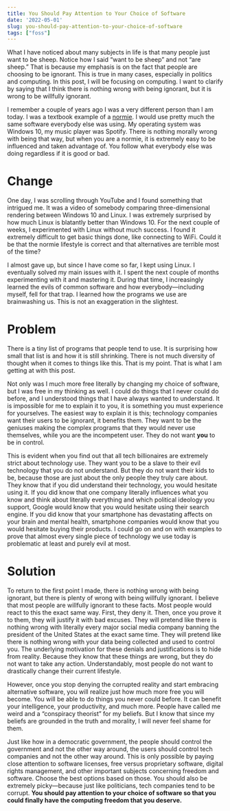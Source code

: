 ```yaml
---
title: You Should Pay Attention to Your Choice of Software
date: '2022-05-01'
slug: you-should-pay-attention-to-your-choice-of-software
tags: ["foss"]
---
```


What I have noticed about many subjects in life is that many people just want to be sheep.
Notice how I said "want to be sheep" and not "are sheep."
That is because my emphasis is on the fact that people are choosing to be ignorant.
This is true in many cases, especially in politics and computing.
In this post, I will be focusing on computing.
I want to clarify by saying that I think there is nothing wrong with being ignorant, but it is wrong to be willfully ignorant.

I remember a couple of years ago I was a very different person than I am today.
I was a textbook example of a [normie](https://www.urbandictionary.com/define.php?term=Normie).
I would use pretty much the same software everybody else was using.
My operating system was Windows 10, my music player was Spotify.
There is nothing morally wrong with being that way, but when you are a normie, it is extremely easy to be influenced and taken advantage of.
You follow what everybody else was doing regardless if it is good or bad.

# Change

One day, I was scrolling through YouTube and I found something that intrigued me.
It was a video of somebody comparing three-dimensional rendering between Windows 10 and Linux.
I was extremely surprised by how much Linux is blatantly better than Windows 10.
For the next couple of weeks, I experimented with Linux without much success.
I found it extremely difficult to get basic things done, like connecting to WiFi.
Could it be that the normie lifestyle is correct and that alternatives are terrible most of the time?

I almost gave up, but since I have come so far, I kept using Linux.
I eventually solved my main issues with it.
I spent the next couple of months experimenting with it and mastering it.
During that time, I increasingly learned the evils of common software and how everybody—including myself, fell for that trap.
I learned how the programs we use are brainwashing us.
This is not an exaggeration in the slightest.

# Problem

There is a tiny list of programs that people tend to use.
It is surprising how small that list is and how it is still shrinking.
There is not much diversity of thought when it comes to things like this.
That is my point.
That is what I am getting at with this post.

Not only was I much more free literally by changing my choice of software, but I was free in my thinking as well.
I could do things that I never could do before, and I understood things that I have always wanted to understand.
It is impossible for me to explain it to you, it is something you must experience for yourselves.
The easiest way to explain it is this; technology companies want their users to be ignorant, it benefits them.
They want to be the geniuses making the complex programs that they would never use themselves, while you are the incompetent user.
They do not want **you** to be in control.

This is evident when you find out that all tech billionaires are extremely strict about technology use.
They want you to be a slave to their evil technology that you do not understand.
But they do not want their kids to be, because those are just about the only people they truly care about.
They know that if you did understand their technology, you would hesitate using it.
If you did know that one company literally influences what you know and think about literally everything and which political ideology you support, Google would know that you would hesitate using their search engine.
If you did know that your smartphone has devastating affects on your brain and mental health, smartphone companies would know that you would hesitate buying their products.
I could go on and on with examples to prove that almost every single piece of technology we use today is problematic at least and purely evil at most.

# Solution

To return to the first point I made, there is nothing wrong with being ignorant, but there is plenty of wrong with being willfully ignorant.
I believe that most people are willfully ignorant to these facts.
Most people would react to this the exact same way.
First, they deny it.
Then, once you prove it to them, they will justify it with bad excuses.
They will pretend like there is nothing wrong with literally every major social media company banning the president of the United States at the exact same time.
They will pretend like there is nothing wrong with your data being collected and used to control you.
The underlying motivation for these denials and justifications is to hide from reality.
Because they know that these things are wrong, but they do not want to take any action.
Understandably, most people do not want to drastically change their current lifestyle.

However, once you stop denying the corrupted reality and start embracing alternative software, you will realize just how much more free you will become.
You will be able to do things you never could before.
It can benefit your intelligence, your productivity, and much more.
People have called me weird and a "conspiracy theorist" for my beliefs.
But I know that since my beliefs are grounded in the truth and morality, I will never feel shame for them.

Just like how in a democratic government, the people should control the government and not the other way around, the users should control tech companies and not the other way around.
This is only possible by paying close attention to software licenses, free versus proprietary software, digital rights management, and other important subjects concerning freedom and software.
Choose the best options based on those.
You should also be extremely picky—because just like politicians, tech companies tend to be corrupt.
**You should pay attention to your choice of software so that you could finally have the computing freedom that you deserve.**

